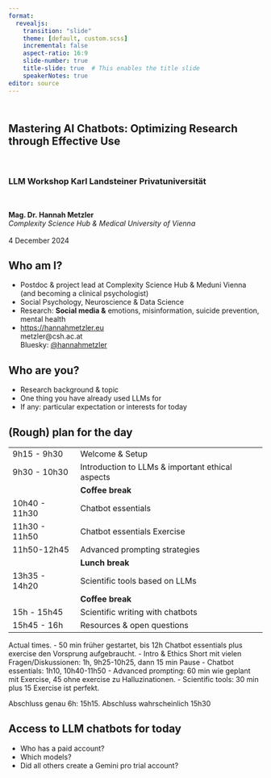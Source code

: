 ```yaml
---
format: 
  revealjs: 
    transition: "slide"
    theme: [default, custom.scss]
    incremental: false
    aspect-ratio: 16:9
    slide-number: true
    title-slide: true  # This enables the title slide
    speakerNotes: true
editor: source
---
```


## <br> Mastering AI Chatbots: Optimizing Research through Effective Use
<br>

### LLM Workshop Karl Landsteiner Privatuniversität

<br>

**Mag. Dr. Hannah Metzler** <br>
*Complexity Science Hub &  Medical University of Vienna*
<br><br>
4 December 2024



## Who am I?

- Postdoc & project lead at Complexity Science Hub & Meduni Vienna (and becoming a clinical psychologist)
- Social Psychology, Neuroscience & Data Science
- Research: **Social media &** emotions, misinformation, suicide prevention, mental health
- <https://hannahmetzler.eu> <br> metzler\@csh.ac.at <br> Bluesky: [\@hannahmetzler](https://bsky.app/profile/hannahmetzler.bsky.social)

## Who are you?

-   Research background & topic
-   One thing you have already used LLMs for
-   If any: particular expectation or interests for today

## (Rough) plan for the day {.smaller}

|               |                                |
|---------------|--------------------------------|
| 9h15 -  9h30   | Welcome & Setup |
| 9h30 - 10h30   | Introduction to LLMs & important ethical aspects |
|  | **Coffee break** |
| 10h40 - 11h30  | Chatbot essentials |
| 11h30 - 11h50 | Chatbot essentials Exercise |
| 11h50-12h45   | Advanced prompting strategies  |
| | **Lunch break** |
| 13h35 -  14h20    | Scientific tools based on LLMs |
|  | **Coffee break** |
|15h - 15h45 | Scientific writing with chatbots |
|15h45 - 16h | Resources & open questions |

::: notes
Actual times. 
- 50 min früher gestartet, bis 12h Chatbot essentials plus exercise den Vorsprung aufgebraucht. 
- Intro & Ethics Short mit vielen Fragen/Diskussionen: 1h, 9h25-10h25, dann 15 min Pause
- Chatbot essentials: 1h10, 10h40-11h50
- Advanced prompting: 60 min wie geplant mit Exercise, 45 ohne exercise zu Halluzinationen. 
- Scientific tools: 30 min plus 15 Exercise ist perfekt. 

Abschluss genau 6h: 15h15.
Abschluss wahrscheinlich 15h30
:::

## Access to LLM chatbots for today

- Who has a paid account?
- Which models?
- Did all others create a Gemini pro trial account?
